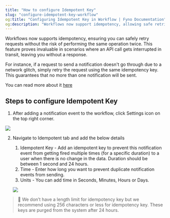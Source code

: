 ```yaml
---
title: "How to configure Idempotent Key"
slug: "configure-idempotent-key-workflow"
og:title: "Configuring Idempotent Key in Workflow | Fyno Documentation"
og:description: "Workflows now support idempotency, allowing safe retries of requests without duplicating operations, which is particularly useful for handling interrupted API calls. To configure, add an idempotent key in the settings to prevent duplicate notifications for a specified duration."
---
```


Workflows now supports idempotency, ensuring you can safely retry requests without the risk of performing the same operation twice. This feature proves invaluable in scenarios where an API call gets interrupted in transit, leaving you without a response.

For instance, if a request to send a notification doesn't go through due to a network glitch, simply retry the request using the same idempotency key. This guarantees that no more than one notification will be sent.

You can read more about it [here](./idempotent-requests)

## Steps to configure Idempotent Key

1. After adding a notification event to the workflow, click Settings icon on the top right corner.

![](/images/39cf12f72a6ffdc58289589b9378548bff9d23c6b66974f8bbe83c93b729e44c-idempotent_settings.png)

2. Navigate to Idempotent tab and add the below details

    1. Idempotent Key - Add an idempotent key to prevent this notification event from getting fired multiple times (for a specific duration) to a user when there is no change in the data. Duration should be between 1 second and 24 hours.
    2. Time - Enter how long you want to prevent duplicate notification events from sending.
    3. Units - You can add time in Seconds, Minutes, Hours or Days.

    ![](/images/b785591e6d6e791708b99352136eaa580717909570eaa7aa96ee8e5898262461-idempotent_config.png)

> 📘 We don’t have a length limit for idempotency key but we recommend using 256 characters or less for idempotency key. These keys are purged from the system after 24 hours.
